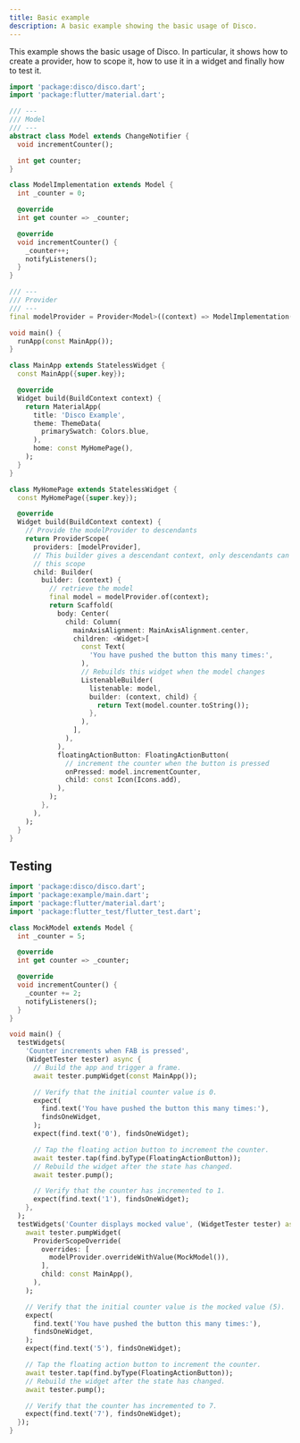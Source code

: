 ```yaml
---
title: Basic example
description: A basic example showing the basic usage of Disco.
---
```


<LinkCard title="Source code" description="Click here to view the full source code of this example" href="https://github.com/our-creativity/disco/tree/main/packages/disco/example" />

This example shows the basic usage of Disco.
In particular, it shows how to create a provider, how to scope it, how to use it in a widget and finally how to test it.

```dart
import 'package:disco/disco.dart';
import 'package:flutter/material.dart';

/// ---
/// Model
/// ---
abstract class Model extends ChangeNotifier {
  void incrementCounter();

  int get counter;
}

class ModelImplementation extends Model {
  int _counter = 0;

  @override
  int get counter => _counter;

  @override
  void incrementCounter() {
    _counter++;
    notifyListeners();
  }
}

/// ---
/// Provider
/// ---
final modelProvider = Provider<Model>((context) => ModelImplementation());

void main() {
  runApp(const MainApp());
}

class MainApp extends StatelessWidget {
  const MainApp({super.key});

  @override
  Widget build(BuildContext context) {
    return MaterialApp(
      title: 'Disco Example',
      theme: ThemeData(
        primarySwatch: Colors.blue,
      ),
      home: const MyHomePage(),
    );
  }
}

class MyHomePage extends StatelessWidget {
  const MyHomePage({super.key});

  @override
  Widget build(BuildContext context) {
    // Provide the modelProvider to descendants
    return ProviderScope(
      providers: [modelProvider],
      // This builder gives a descendant context, only descendants can access
      // this scope
      child: Builder(
        builder: (context) {
          // retrieve the model
          final model = modelProvider.of(context);
          return Scaffold(
            body: Center(
              child: Column(
                mainAxisAlignment: MainAxisAlignment.center,
                children: <Widget>[
                  const Text(
                    'You have pushed the button this many times:',
                  ),
                  // Rebuilds this widget when the model changes
                  ListenableBuilder(
                    listenable: model,
                    builder: (context, child) {
                      return Text(model.counter.toString());
                    },
                  ),
                ],
              ),
            ),
            floatingActionButton: FloatingActionButton(
              // increment the counter when the button is pressed
              onPressed: model.incrementCounter,
              child: const Icon(Icons.add),
            ),
          );
        },
      ),
    );
  }
}
```

## Testing

```dart
import 'package:disco/disco.dart';
import 'package:example/main.dart';
import 'package:flutter/material.dart';
import 'package:flutter_test/flutter_test.dart';

class MockModel extends Model {
  int _counter = 5;

  @override
  int get counter => _counter;

  @override
  void incrementCounter() {
    _counter += 2;
    notifyListeners();
  }
}

void main() {
  testWidgets(
    'Counter increments when FAB is pressed',
    (WidgetTester tester) async {
      // Build the app and trigger a frame.
      await tester.pumpWidget(const MainApp());

      // Verify that the initial counter value is 0.
      expect(
        find.text('You have pushed the button this many times:'),
        findsOneWidget,
      );
      expect(find.text('0'), findsOneWidget);

      // Tap the floating action button to increment the counter.
      await tester.tap(find.byType(FloatingActionButton));
      // Rebuild the widget after the state has changed.
      await tester.pump();

      // Verify that the counter has incremented to 1.
      expect(find.text('1'), findsOneWidget);
    },
  );
  testWidgets('Counter displays mocked value', (WidgetTester tester) async {
    await tester.pumpWidget(
      ProviderScopeOverride(
        overrides: [
          modelProvider.overrideWithValue(MockModel()),
        ],
        child: const MainApp(),
      ),
    );

    // Verify that the initial counter value is the mocked value (5).
    expect(
      find.text('You have pushed the button this many times:'),
      findsOneWidget,
    );
    expect(find.text('5'), findsOneWidget);

    // Tap the floating action button to increment the counter.
    await tester.tap(find.byType(FloatingActionButton));
    // Rebuild the widget after the state has changed.
    await tester.pump();

    // Verify that the counter has incremented to 7.
    expect(find.text('7'), findsOneWidget);
  });
}
```

